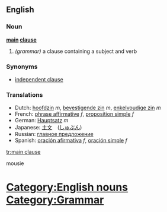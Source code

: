 ==English==

===Noun===
'''[[main]] [[clause]]'''

# ''(grammar)'' a clause containing a subject and verb

===Synonyms===
* [[independent clause]]

===Translations===
*Dutch: [[hoofdzin]] ''m'', [[bevestigende zin]] ''m'', [[enkelvoudige zin]] ''m''
*French: [[phrase affirmative]] ''f'', [[proposition simple]] ''f''
*German: [[Hauptsatz]] ''m''
*Japanese: [[主文]]　([[しゅぶん]])
*Russian: [[главное предложение]]
*Spanish: [[oración afirmativa]] ''f'', [[oración simple]] ''f''

[[Category:English nouns]]
[[Category:Grammar]]

[[tr:main clause]]


mousie
<h1><font color=blue>